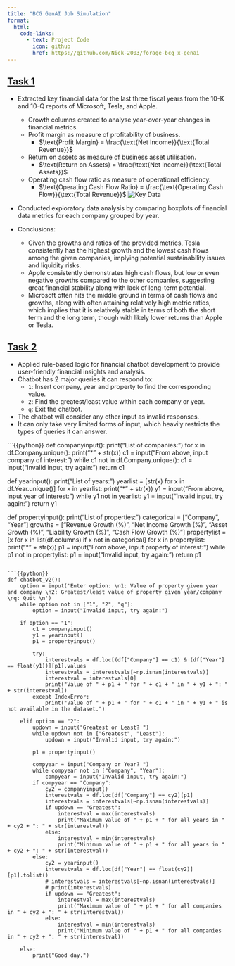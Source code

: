 ```yaml
---
title: "BCG GenAI Job Simulation"
format:
  html:
    code-links:
      - text: Project Code
        icon: github
        href: https://github.com/Nick-2003/forage-bcg_x-genai
---
```


## [Task 1](https://github.com/Nick-2003/forage-bcg_x-genai/blob/master/BGC%20X%20GenAI%20Task%201/BGC%20X%20GenAI%20Task%201.ipynb)

- Extracted key financial data for the last three fiscal years from the 10-K and 10-Q reports of Microsoft, Tesla, and Apple.
  - Growth columns created to analyse year-over-year changes in financial metrics.
  - Profit margin as measure of profitability of business.
    - $\text{Profit Margin} = \frac{\text{Net Income}}{\text{Total Revenue}}$
  - Return on assets as measure of business asset utilisation.
    - $\text{Return on Assets} = \frac{\text{Net Income}}{\text{Total Assets}}$
  - Operating cash flow ratio as measure of operational efficiency.
    - $\text{Operating Cash Flow Ratio} = \frac{\text{Operating Cash Flow}}{\text{Total Revenue}}$
![Key Data](../assets/images/bcg_genai_keydata.png)

- Conducted exploratory data analysis by comparing boxplots of financial data metrics for each company grouped by year.

- Conclusions: 
  - Given the growths and ratios of the provided metrics, Tesla consistently has the highest growth and the lowest cash flows among the given companies, implying potential sustainability issues and liquidity risks. 
  - Apple consistently demonstrates high cash flows, but low or even negative growths compared to the other companies, suggesting great financial stability along with lack of long-term potential.
  - Microsoft often hits the middle ground in terms of cash flows and growths, along with often attaining relatively high metric ratios, which implies that it is relatively stable in terms of both the short term and the long term, though with likely lower returns than Apple or Tesla.

## [Task 2](https://github.com/Nick-2003/forage-bcg_x-genai/blob/master/BGC%20X%20GenAI%20Task%202/BGC%20X%20GenAI%20Task%202%20(V2).ipynb)

- Applied rule-based logic for financial chatbot development to provide user-friendly financial insights and analysis.
- Chatbot has 2 major queries it can respond to:
  - `1`: Insert company, year and property to find the corresponding value.
  - `2`: Find the greatest/least value within each company or year.
  - `q`: Exit the chatbot.
- The chatbot will consider any other input as invalid responses.
- It can only take very limited forms of input, which heavily restricts the types of queries it can answer.

```{{python}}
def companyinput():
    print("List of companies:")
    for x in df.Company.unique():
        print("* " + str(x))
    c1 = input("From above, input company of interest: ")
    while c1 not in df.Company.unique(): 
        c1 = input("Invalid input, try again:")
    return c1

def yearinput(): 
    print("List of years:")
    yearlist = [str(x) for x in df.Year.unique()]
    for x in yearlist:
        print("* " + str(x))
    y1 = input("From above, input year of interest: ")
    while y1 not in yearlist: 
        y1 = input("Invalid input, try again:")
    return y1

def propertyinput(): 
    print("List of properties:")
    categorical = ["Company", "Year"]
    growths = ["Revenue Growth (%)", "Net Income Growth (%)", "Asset Growth (%)", "Liability Growth (%)", "Cash Flow Growth (%)"]
    propertylist = [x for x in list(df.columns) if x not in categorical] 
    for x in propertylist: 
        print("* " + str(x))
    p1 = input("From above, input property of interest: ")
    while p1 not in propertylist: 
        p1 = input("Invalid input, try again:")
    return p1 
```

```{{python}}
def chatbot_v2(): 
    option = input('Enter option: \n1: Value of property given year and company \n2: Greatest/least value of property given year/company \nq: Quit \n')
    while option not in ["1", "2", "q"]: 
        option = input("Invalid input, try again:")
    
    if option == "1": 
        c1 = companyinput()
        y1 = yearinput()
        p1 = propertyinput()

        try: 
            interestvals = df.loc[(df["Company"] == c1) & (df["Year"] == float(y1))][p1].values
            interestvals = interestvals[~np.isnan(interestvals)] 
            interestval = interestvals[0]
            print("Value of " + p1 + " for " + c1 + " in " + y1 + ": " + str(interestval))
        except IndexError: 
            print("Value of " + p1 + " for " + c1 + " in " + y1 + " is not available in the dataset.")
    
    elif option == "2": 
        updown = input("Greatest or Least? ")
        while updown not in ["Greatest", "Least"]: 
            updown = input("Invalid input, try again:")

        p1 = propertyinput()

        compyear = input("Company or Year? ")
        while compyear not in ["Company", "Year"]: 
            compyear = input("Invalid input, try again:")
        if compyear == "Company": 
            cy2 = companyinput()
            interestvals = df.loc[df["Company"] == cy2][p1]
            interestvals = interestvals[~np.isnan(interestvals)]
            if updown == "Greatest": 
                interestval = max(interestvals)
                print("Maximum value of " + p1 + " for all years in " + cy2 + ": " + str(interestval))
            else: 
                interestval = min(interestvals)
                print("Minimum value of " + p1 + " for all years in " + cy2 + ": " + str(interestval))
        else: 
            cy2 = yearinput()
            interestvals = df.loc[df["Year"] == float(cy2)][p1].tolist()
            # interestvals = interestvals[~np.isnan(interestvals)]
            # print(interestvals)
            if updown == "Greatest": 
                interestval = max(interestvals)
                print("Maximum value of " + p1 + " for all companies in " + cy2 + ": " + str(interestval))
            else: 
                interestval = min(interestvals)
                print("Minimum value of " + p1 + " for all companies in " + cy2 + ": " + str(interestval))
    
    else: 
        print("Good day.")
```
